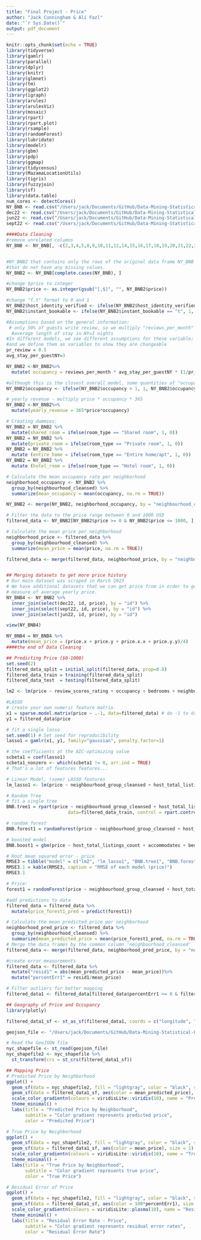 ```yaml
---
title: "Final Project - Price"
author: "Jack Cunningham & Ali Fazl"
date: "`r Sys.Date()`"
output: pdf_document
---
```


```r
knitr::opts_chunk$set(echo = TRUE)
library(tidyverse)
library(gamlr)
library(parallel)
library(dplyr)
library(knitr)
library(glmnet)
library(tm)
library(ggplot2)
library(igraph)
library(arules)
library(arulesViz)
library(mosaic)
library(rpart)
library(rpart.plot)
library(rsample) 
library(randomForest)
library(lubridate)
library(modelr)
library(gbm)
library(pdp)
library(ggmap)
library(tidycensus)
library(MazamaLocationUtils)
library(tigris)
library(fuzzyjoin)
library(sf)
library(data.table)
num_cores <- detectCores()
NY_BNB <- read.csv("/Users/jack/Documents/GitHub/Data-Mining-Statistical-Learning/Final Project/listings 2.csv")
dec22 <- read.csv("/Users/jack/Documents/GitHub/Data-Mining-Statistical-Learning/Final Project/dec22.csv")
jun22 <- read.csv("/Users/jack/Documents/GitHub/Data-Mining-Statistical-Learning/Final Project/jun22.csv")
sept22 <- read.csv("/Users/jack/Documents/GitHub/Data-Mining-Statistical-Learning/Final Project/sept22.csv")
```

```r
####Data Cleaning
#remove unrelated columns
NY_BNB <- NY_BNB[, -c(2,3,4,5,8,9,10,11,12,14,15,16,17,18,19,20,21,22,23,25,26,28,36,43,44,45,46,47,48,49,50,51,56,58,59,60,61,69,71,72,73,74)]


#NY_BNB2 that contains only the rows of the original data frame NY_BNB
#that do not have any missing values.
NY_BNB2 <- NY_BNB[complete.cases(NY_BNB), ]

#change $price to integer
NY_BNB2$price <- as.integer(gsub("[,$]", "", NY_BNB2$price))

#change "f,t" format to 0 and 1
NY_BNB2$host_identity_verified <- ifelse(NY_BNB2$host_identity_verified == "t", 1, 0)
NY_BNB2$instant_bookable <- ifelse(NY_BNB2$instant_bookable == "t", 1, 0)

#Assumptions based on the general information:
 # only 50% of guests write review, so we multiply "reviews_per_month" by 2 to find the monthly number of guests
  #average length of stay in NY=3 nights
#In different models, we see different assumptions for these variable; what we selected are the average of them
#and we define them as variables to show they are changeable
pr_review = 0.5 
avg_stay_per_guestNY=3

NY_BNB2 <-NY_BNB2%>%
  mutate( occupancy = reviews_per_month * avg_stay_per_guestNY * (1/pr_review) / 30)

#although this is the closest overall model, some quantities of "occupancy" go upper than 1, we should modify:
NY_BNB2$occupancy <- ifelse(NY_BNB2$occupancy > 1, 1, NY_BNB2$occupancy)

# yearly revenue - multiply price * occupancy * 365
NY_BNB2 <-NY_BNB2%>%
  mutate(yearly_revenue = 365*price*occupancy)

# Creating dummies:
NY_BNB2 = NY_BNB2 %>%
  mutate(shared_room = ifelse(room_type == "Shared room", 1, 0))
NY_BNB2 = NY_BNB2 %>%
  mutate(private_room = ifelse(room_type == "Private room", 1, 0))
NY_BNB2 = NY_BNB2 %>%
  mutate (entire_home = ifelse(room_type == "Entire home/apt", 1, 0))
NY_BNB2 = NY_BNB2 %>%
  mutate (hotel_room = ifelse(room_type == "Hotel room", 1, 0))

# Calculate the mean occupancy rate per neighborhood
neighborhood_occupancy <- NY_BNB2 %>%
  group_by(neighbourhood_cleansed) %>%
  summarize(mean_occupancy = mean(occupancy, na.rm = TRUE))

NY_BNB2 <- merge(NY_BNB2, neighborhood_occupancy, by = "neighbourhood_cleansed")

# Filter the data to the price range between 0 and 1000 USD
filtered_data <- NY_BNB2[NY_BNB2$price >= 0 & NY_BNB2$price <= 1000, ]

# Calculate the mean price per neighborhood
neighborhood_price <- filtered_data %>%
  group_by(neighbourhood_cleansed) %>%
  summarize(mean_price = mean(price, na.rm = TRUE))

filtered_data <- merge(filtered_data, neighborhood_price, by = "neighbourhood_cleansed")


## Merging datasets to get more price history
# Our main dataset was scraped in March 2023
# We have additional datasets that we can get price from in order to get a better
# measure of average yearly price.
NY_BNB4 <- NY_BNB2 %>%
  inner_join(select(dec22, id, price), by = "id") %>%
  inner_join(select(sept22, id, price), by = "id") %>%
  inner_join(select(jun22, id, price), by = "id")

view(NY_BNB4)

NY_BNB4 = NY_BNB4 %>%
  mutate(mean_price = (price.x + price.y + price.x.x + price.y.y)/4)
####the end of Data Cleaning
```

```r
## Predicting Price ($0-1000)
set.seed(2)
filtered_data_split = initial_split(filtered_data, prop=0.8)
filtered_data_train = training(filtered_data_split)
filtered_data_test  = testing(filtered_data_split)

lm2 <- lm(price ~ review_scores_rating + occupancy + bedrooms + neighbourhood_group_cleansed, data = filtered_data_train)

#LASSO
# create your own numeric feature matrix.
x1 = sparse.model.matrix(price ~ .-1, data=filtered_data) # do -1 to drop intercept!
y1 = filtered_data$price

# fit a single lasso
set.seed(1) # Set seed for reproducibility
lasso1 = gamlr(x1, y1, family="gaussian", penalty.factor=1)

# the coefficients at the AIC-optimizing value
scbeta1 = coef(lasso1)
scbeta1_nonzero <- which(scbeta1 != 0, arr.ind = TRUE)
# That's a lot of features features...

# Linear Model, (some) LASSO features
lm_lasso1 <- lm(price ~ neighbourhood_group_cleansed + host_total_listings_count + accommodates + bedrooms + minimum_nights + availability_30 + availability_90 + review_scores_cleanliness + review_scores_value + instant_bookable + occupancy, data = filtered_data_train)

# Random Tree
# fit a single tree
BNB.tree1 = rpart(price ~ neighbourhood_group_cleansed + host_total_listings_count + accommodates + bedrooms + minimum_nights + availability_30 + availability_90 + review_scores_cleanliness + review_scores_value + instant_bookable + occupancy,
                       data=filtered_data_train, control = rpart.control(cp = 0.00001))

# random forest
BNB.forest1 = randomForest(price ~ neighbourhood_group_cleansed + host_total_listings_count + accommodates + bedrooms + minimum_nights + availability_30 + availability_90 + review_scores_cleanliness + review_scores_value + instant_bookable + occupancy, data=filtered_data_train, importance=TRUE)

# boosted model
BNB.boost1 = gbm(price ~ host_total_listings_count + accommodates + bedrooms + minimum_nights + availability_30 + availability_90 + review_scores_cleanliness + review_scores_value + occupancy, data=filtered_data_train, distribution = "gaussian", interaction.depth=6, n.trees=1000, shrinkage=.05, cv.folds = 2)

# Root mean squared error - price
RMSE3 = tibble("model" = c("lm2", "lm_lasso1", "BNB.tree1", "BNB.forest1", "BNB.boost1"), "RMSE" = c(rmse(lm2, filtered_data_test), rmse(lm_lasso1, filtered_data_test), rmse(BNB.tree1, filtered_data_test), rmse(BNB.forest1, filtered_data_test), rmse(BNB.boost1, filtered_data_test)))
RMSE3.1 = kable(RMSE3, caption = "RMSE of each model (price)")
RMSE3.1
```

```r
# Price:
forest1 = randomForest(price ~ neighbourhood_group_cleansed + host_total_listings_count + accommodates + bedrooms + minimum_nights + availability_30 + availability_90 + review_scores_cleanliness + review_scores_value + instant_bookable + occupancy, data=filtered_data, importance=TRUE)

#add predictions to data
filtered_data = filtered_data %>%
  mutate(price_forest1_pred = predict(forest1))

# Calculate the mean predicted price per neighborhood
neighborhood_pred_price <- filtered_data %>%
  group_by(neighbourhood_cleansed) %>%
  summarize(mean_predicted_price = mean(price_forest1_pred, na.rm = TRUE))
# Merge the data frames by the common column 'neighbourhood_cleansed'
filtered_data <- merge(filtered_data, neighborhood_pred_price, by = "neighbourhood_cleansed")

#create error measurements
filtered_data <- filtered_data %>%
  mutate("resid1" = abs(mean_predicted_price - mean_price))%>%
  mutate("percentErr1" = resid1/mean_price)

# Filter outliers for better mapping
filtered_data1 <- filtered_data[filtered_data$percentErr1 >= 0 & filtered_data$percentErr1 <= 5, ]
```

```r
## Geography of Price and Occupancy
library(plotly)

filtered_data1_sf <- st_as_sf(filtered_data1, coords = c("longitude", "latitude"), crs = 4326)

geojson_file <- "/Users/jack/Documents/GitHub/Data-Mining-Statistical-Learning/Final Project/Borough_Boundaries.geojson"

# Read the GeoJSON file
nyc_shapefile <- st_read(geojson_file)
nyc_shapefile2 <- nyc_shapefile %>%
  st_transform(crs = st_crs(filtered_data1_sf))

## Mapping Price
# Predicted Price by Neighborhood
ggplot() +
  geom_sf(data = nyc_shapefile2, fill = "lightgray", color = "black", size = 0.2) +
  geom_sf(data = filtered_data1_sf, aes(color = mean_predicted_price), size = 1) +
  scale_color_gradientn(colours = viridisLite::viridis(10), name = "Predicted Price") +
  theme_minimal() +
  labs(title = "Predicted Price by Neighborhood",
       subtitle = "Color gradient represents predicted price",
       color = "Predicted Price")

# True Price by Neighborhood
ggplot() +
  geom_sf(data = nyc_shapefile2, fill = "lightgray", color = "black", size = 0.2) +
  geom_sf(data = filtered_data1_sf, aes(color = mean_price), size = 1) +
  scale_color_gradientn(colours = viridisLite::viridis(10), name = "True Price") +
  theme_minimal() +
  labs(title = "True Price by Neighborhood",
       subtitle = "Color gradient represents true price",
       color = "True Price")

# Residual Error of Price
ggplot() +
  geom_sf(data = nyc_shapefile2, fill = "lightgray", color = "black", size = 0.2) +
  geom_sf(data = filtered_data1_sf, aes(color = 100*percentErr1), size = 1) +
  scale_color_gradientn(colours = viridisLite::plasma(10), name = "Residual Error Rate") +
  theme_minimal() +
  labs(title = "Residual Error Rate - Price",
       subtitle = "Color gradient represents residual error rates",
       color = "Residual Error Rate")
```

